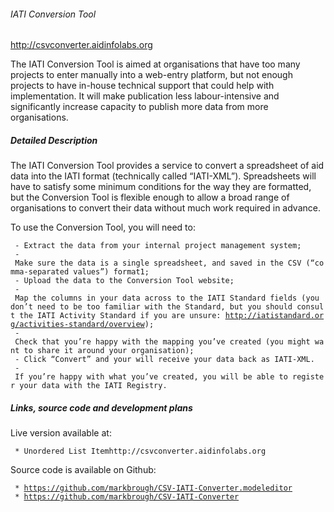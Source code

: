 ====== IATI Conversion Tool ======
[[http://csvconverter.aidinfolabs.org|http://csvconverter.aidinfolabs.org]]
{{:tools:csv_conversion_tool:csv_converter.png?nolink&300 |}}

The IATI Conversion Tool is aimed at organisations that have too many projects to enter manually into a web-entry platform, but not enough projects to have in-house technical support that could help with implementation. It will make publication less labour-intensive and significantly increase capacity to publish more data from more organisations.

===== Detailed Description =====
The IATI Conversion Tool provides a service to convert a spreadsheet of aid data into the IATI format (technically called “IATI-XML”). Spreadsheets will have to satisfy some minimum conditions for the way they are formatted, but the Conversion Tool is flexible enough to allow a broad range of organisations to convert their data without much work required in advance.

To use the Conversion Tool, you will need to:
  - Extract the data from your internal project management system;
  - Make sure the data is a single spreadsheet, and saved in the CSV (“comma-separated values”) format1;
  - Upload the data to the Conversion Tool website;
  - Map the columns in your data across to the IATI Standard fields (you don’t need to be too familiar with the Standard, but you should consult the IATI Activity Standard if you are unsure: http://iatistandard.org/activities-standard/overview);
  - Check that you’re happy with the mapping you’ve created (you might want to share it around your organisation);
  - Click “Convert” and your will receive your data back as IATI-XML.
  - If you’re happy with what you’ve created, you will be able to register your data with the IATI Registry.

===== Links, source code and development plans =====
Live version available at:
  * Unordered List Itemhttp://csvconverter.aidinfolabs.org

Source code is available on Github:
  * https://github.com/markbrough/CSV-IATI-Converter.modeleditor
  * https://github.com/markbrough/CSV-IATI-Converter